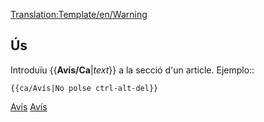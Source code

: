 <noinclude>[[Translation:Template/en/Warning]]</noinclude><noinclude></noinclude>
{{ca/Metacaixa d'avís| tipus = contingut
| text  = <strong>Avís</strong><br>{{{1| Qui va afegir aquesta plantilla no va fixar una advertència específica, per la qual cosa s'ha de esborrar o actualitzar amb l'acció corresponent.}}}
}}<noinclude>
==Ús==
Introduïu <nowiki>{{</nowiki>'''Avís/Ca'''|''text''<nowiki>}}</nowiki> a la secció d'un article. Ejemplo::
<pre>{{ca/Avís|No polse ctrl-alt-del}}</pre>

[[Category:ca/Plantilles|Avís]][[Category:ca/Caixes de missatges|Avís]]</noinclude>
